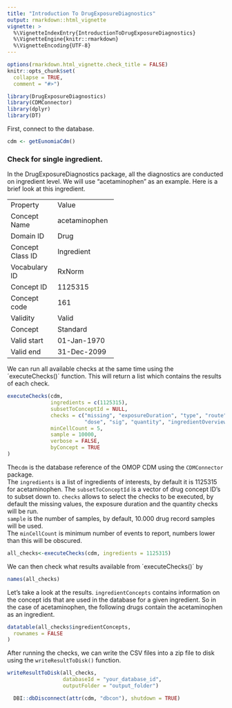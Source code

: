 ```yaml
---
title: "Introduction To DrugExposureDiagnostics"
output: rmarkdown::html_vignette
vignette: >
  %\VignetteIndexEntry{IntroductionToDrugExposureDiagnostics}
  %\VignetteEngine{knitr::rmarkdown}
  %\VignetteEncoding{UTF-8}
---
```


```r
options(rmarkdown.html_vignette.check_title = FALSE)
knitr::opts_chunk$set(
  collapse = TRUE,
  comment = "#>")
```

```r
library(DrugExposureDiagnostics)
library(CDMConnector)
library(dplyr)
library(DT)
```
First, connect to the database.

```r
cdm <- getEunomiaCdm()
```

### Check for single ingredient. 

In the DrugExposureDiagnostics package, all the diagnostics are conducted on ingredient level. We will use "acetaminophen" as an example. Here is a brief look at this ingredient. 

+------------------+---------------+
| Property         | Value         |
+------------------+---------------+
| Concept Name     | acetaminophen |
+------------------+---------------+
| Domain ID        | Drug          |
+------------------+---------------+
| Concept Class ID | Ingredient    |
+------------------+---------------+
| Vocabulary ID    | RxNorm        |
+------------------+---------------+
| Concept ID       | 1125315       |
+------------------+---------------+
| Concept code     | 161           |
+------------------+---------------+
| Validity         | Valid         |
+------------------+---------------+
| Concept          | Standard      |
+------------------+---------------+
| Valid start      | 01-Jan-1970   |
+------------------+---------------+
| Valid end        | 31-Dec-2099   |
+------------------+---------------+

We can run all available checks at the same time using the ´executeChecks()´ function. This will return a list which contains the results of each check.

```r
executeChecks(cdm,
              ingredients = c(1125315),
              subsetToConceptId = NULL,
              checks = c("missing", "exposureDuration", "type", "route", "sourceConcept", "daysSupply", "verbatimEndDate", 
                         "dose", "sig", "quantity", "ingredientOverview", "ingredientPresence", "histogram", "diagnosticsSummary"), 
              minCellCount = 5,
              sample = 10000,
              verbose = FALSE,
              byConcept = TRUE
)
```

The`cdm` is the database reference of the OMOP CDM using the `CDMConnector` package.    
The `ingredients` is a list of ingredients of interests, by default it is 1125315 for acetaminophen. 
The `subsetToConceptId` is a vector of drug concept ID's to subset down to.
`checks` allows to select the checks to be executed, by default the missing values, the
exposure duration and the quantity checks will be run.   
`sample` is the number of samples, by default, 10.000 drug record samples will be used.  
The `minCellCount` is minimum number of events to report, numbers lower than this will be obscured.    


```r
all_checks<-executeChecks(cdm, ingredients = 1125315)

```

We can then check what results available from ´executeChecks()´ by
```r
names(all_checks)
```

Let's take a look at the results. `ingredientConcepts` contains information on the concept ids that are used in the database for a given ingredient. So in the case of acetaminophen, the following drugs contain the acetaminophen as an ingredient. 



```r
datatable(all_checks$ingredientConcepts,
  rownames = FALSE
)
```


After running the checks, we can write the CSV files into a zip file to disk using the `writeResultToDisk()` function. 
```r
writeResultToDisk(all_checks,
                  databaseId = "your_database_id", 
                  outputFolder = "output_folder")
```


```r
  DBI::dbDisconnect(attr(cdm, "dbcon"), shutdown = TRUE)
```
